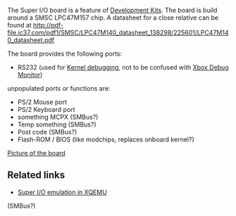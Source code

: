 The Super I/O board is a feature of [[Development Kits]]. The board is build around a SMSC LPC47M157 chip. A datasheet for a close relative can be found at http://pdf-file.ic37.com/pdf1/SMSC/LPC47M140_datasheet_138298/225601/LPC47M140_datasheet.pdf

The board provides the following ports:
* RS232 (used for [[Kernel Debug | Kernel debugging]], not to be confused with [[Xbox Debug Monitor]])

unpopulated ports or functions are:
* PS/2 Mouse port{{citation needed}}
* PS/2 Keyboard port{{citation needed}}
* something MCPX (SMBus?){{citation needed}}
* Temp something (SMBus?){{citation needed}}
* Post code (SMBus?){{citation needed}}
* Flash-ROM / BIOS (like modchips, replaces onboard kernel?){{citation needed}}

[http://codeasm.com/xbox/images/dvt4/SL734874.JPG Picture of the board]{{FIXME|reason=Contact codeasm, he said he'll search for the non-watermarked pic and put it under a good license}}

== Related links ==

* [https://github.com/espes/xqemu/blob/xbox/hw/xbox/lpc47m157.c Super I/O emulation in XQEMU]
(SMBus?)